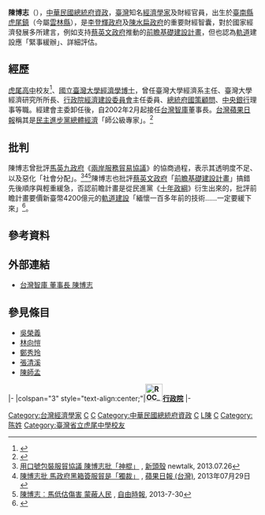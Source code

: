 {{Infobox_Person
| name = 陳博志
|image=Voa chinese Chen-PoChih 6jul09.jpg
|image_size = 200px
| english_names =
| Sex = 男 
| party =
| birth_date= {{birth date and age|1949|2|1}}
| birth_place= {{ROC|臺灣省}}[[臺南縣|臺南縣]][[虎尾鎮|虎尾鎮]]
| nationality = {{ROC}}
| education=
*[[國立臺灣大學|國立臺灣大學]][[經濟學|經濟學]][[博士|博士]]
| past =
*臺大經濟系[[教授|教授]]（1976年－2008年）、<br>榮譽教授2009年
*總統經濟顧問（2003年7月－2004年3月） 
*行政院[[經建會|經建會]]主任委員<br>（2000年5月20日－2002年1月31日） 
*[[中央銀行|中央銀行]]理事（1998年－2000年） 
*臺大經濟系主任及研究所所長<br>（1988年－1990年） 
*臺灣智庫董事長<br/><span style="color: blue;">（2002年6月－）</span>
}}

'''陳博志'''（{{bd|1949年|2月1日|catIdx=Chen, Po-Chih}}），[[中華民國|中華民國]][[總統府資政|總統府資政]]，[[臺灣|臺灣]]知名[[經濟學家|經濟學家]]及財經官員，出生於[[臺南縣|臺南縣]][[虎尾鎮|虎尾鎮]]（今屬[[雲林縣|雲林縣]]），是[[李登輝政府|李登輝政府]]及[[陳水扁政府|陳水扁政府]]的重要財經智囊，對於國家經濟發展多所建言，例如支持[[蔡英文政府|蔡英文政府]]推動的[[前瞻基礎建設計畫|前瞻基礎建設計畫]]，但也認為[[軌道|軌道]]建設應「緊事緩辦」、詳細評估。

==經歷==
[[虎尾高中|虎尾高中]]校友<ref>{{cite news |author1=蔡慶朝 |title=虎中校慶 陳博志返校慶祝 |work=[[臺灣時報|臺灣時報]] |date=2010-03-27}}</ref>、[[國立臺灣大學|國立臺灣大學]][[經濟學|經濟學]][[博士|博士]]，曾任臺灣大學經濟系主任、臺灣大學經濟研究所所長、[[行政院經濟建設委員會|行政院經濟建設委員會]]主任委員、[[總統府國策顧問|總統府國策顧問]]、[[中央銀行|中央銀行]]理事等職。經建會主委卸任後，自2002年2月起接任[[台灣智庫|台灣智庫]]董事長。[[台灣蘋果日報|台灣蘋果日報]]稱其是[[民主進步黨|民主進步黨]][[總體經濟|總體經濟]]「師公級專家」。<ref name="A2">{{cite news|author=林修卉|title=龔明鑫受倚重 料接經長或國發會|url=http://www.appledaily.com.tw/appledaily/article/headline/20160305/37094907|accessdate=2016-10-08|newspaper=[[台灣蘋果日報|台灣蘋果日報]]|date=2016-03-05|archive-date=2016-10-09|archive-url=https://web.archive.org/web/20161009121259/http://www.appledaily.com.tw/appledaily/article/headline/20160305/37094907|dead-url=no}}</ref>

==批判==
陳博志曾批評[[馬英九政府|馬英九政府]]《[[兩岸服務貿易協議|兩岸服務貿易協議]]》的協商過程，表示其透明度不足、以及惡化「社會分配」。<ref name="新頭殼">[http://newtalk.tw/news/2013/07/26/38580.html 用口號包裝服貿協議 陳博志批「神棍」] {{Wayback|url=http://newtalk.tw/news/2013/07/26/38580.html |date=20130928012619 }}, [[新頭殼|新頭殼]] newtalk, 2013.07.26</ref><ref name="蘋果">[http://www.appledaily.com.tw/realtimenews/article/new/20130729/232628/ 陳博志批 馬政府黑箱簽服貿是「獨裁」] {{Wayback|url=http://www.appledaily.com.tw/realtimenews/article/new/20130729/232628/ |date=20130928162731 }}, [[蘋果日報_(台灣)|蘋果日報 (台灣)]], 2013年07月29日</ref><ref name="自由">[http://www.libertytimes.com.tw/2013/new/jul/30/today-fo3.htm 陳博志︰馬低估傷害 蒙蔽人民] {{Wayback|url=http://www.libertytimes.com.tw/2013/new/jul/30/today-fo3.htm |date=20130926203638 }}, [[自由時報|自由時報]], 2013-7-30</ref>陳博志也批評[[蔡英文政府|蔡英文政府]]「[[前瞻基礎建設計畫|前瞻基礎建設計畫]]」搞錯先後順序與輕重緩急，否認前瞻計畫是從民進黨《[[十年政綱|十年政綱]]》衍生出來的，批評前瞻計畫要價新臺幣4200億元的[[軌道建設|軌道建設]]「緬懷一百多年前的技術……一定要緩下來」<ref>{{cite web|url=https://www.cmmedia.com.tw/home/articles/4056|title=總統府資政陳博志：前瞻4200億軌道建設一定要緩下來！|author=張瀞文|work=[[信傳媒|信傳媒]]|date=2017-05-31|accessdate=2018-07-09|archive-date=2018-07-09|archive-url=https://web.archive.org/web/20180709155358/https://www.cmmedia.com.tw/home/articles/4056|dead-url=no}}</ref>。

==參考資料==
{{reflist}}

==外部連結==
*[http://www.taiwanthinktank.org/chinese/page/44/11/28/0 台灣智庫 董事長 陳博志] {{Wayback|url=http://www.taiwanthinktank.org/chinese/page/44/11/28/0 |date=20100817235410 }}

== 參見條目 ==
* [[吳榮義|吳榮義]]
* [[林向愷|林向愷]]
* [[鄭秀玲|鄭秀玲]]
* [[張清溪|張清溪]]
* [[陳師孟|陳師孟]]

{{start box}}
{{s-gov|roc}}
|-
|colspan="3" style="text-align:center;"|'''[[File:ROC_Executive_Yuan_Logo.svg|35px]][[行政院|行政院]]'''
|-
{{s-before|[[江丙坤|江丙坤]]}}
{{s-title|[[行政院經濟建設委員會|行政院經濟建設委員會]]主任委員<br><small>第八任<br>2000年5月20日－2002年2月1日}}
{{s-after|[[林信義|林信義]]}}
{{end box}}

{{中華民國總統府資政}}
{{國家統一委員會成員}}

[[Category:台灣經濟學家|Category:台灣經濟學家]]
[[Category:中華民國總統府國策顧問|C]]
[[Category:中華民國行政院經濟建設委員會主任委員|C]]
[[Category:中華民國總統府資政|Category:中華民國總統府資政]]
[[Category:國立臺灣大學榮譽教授|C]]
[[Category:國立臺灣大學社會科學院校友|L陳]]
[[Category:虎尾人|C]]
[[Category:陈姓|Category:陈姓]]
[[Category:臺灣省立虎尾中學校友|Category:臺灣省立虎尾中學校友]]